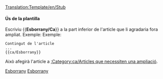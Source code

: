 <noinclude>[[Translation:Template/en/Stub]]</noinclude><noinclude></noinclude>{{ca/Metacaixa d'avís| tipus  = informació
| imatge = en/StubIcon.png
| text   = <strong>Esborrany</strong><br>Aques article és un esborrany. Vostè pot col·laborar [{{fullurl:{{NAMESPACE}}:{{PAGENAME}}|action=edit}} ampliant-lo].
}}<includeonly>{{{1|[[Category:ca/Articles que necessiten una ampliació]]}}}</includeonly><noinclude>

====Ús de la plantilla====
Escriviu <nowiki>{{</nowiki>'''Esborrany/Ca'''<nowiki>}}</nowiki> a la part inferior de l'article que li agradaria fora ampliat. Exemple:
Exemple:
<pre>
Contingut de l'article
...
{{ca/Esborrany}}
</pre>
Això afegirà l'article a [[:Category:ca/Articles que necessiten una ampliació]].

[[Category:ca/Plantilles|Esborrany]][[Category:ca/Caixes de missatges|Esborrany]]</noinclude>